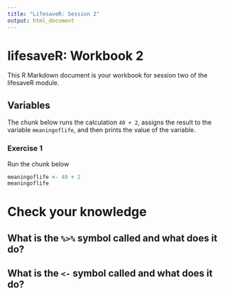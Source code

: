 ```yaml
---
title: "LifesaveR: Session 2"
output: html_document
---
```


# lifesaveR: Workbook 2

This R Markdown document is your workbook for session two of the lifesaveR module.

## Variables

The chunk below runs the calculation `40 + 2`, assigns the result to the variable `meaningoflife`, and then prints the
value of the variable.

### Exercise 1

Run the chunk below

```r
meaningoflife <- 40 + 2
meaningoflife
```

# Check your knowledge

## What is the `%>%` symbol called and what does it do?

## What is the `<-` symbol called and what does it do?